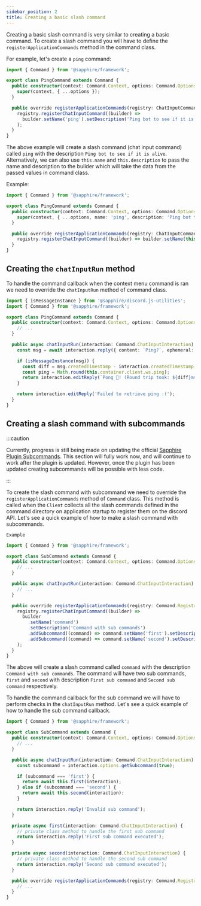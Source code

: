 ```yaml
---
sidebar_position: 2
title: Creating a basic slash command
---
```


Creating a basic slash command is very similar to creating a basic command. To create a slash command you will have to
define the `registerApplicationCommands` method in the command class.

For example, let's create a `ping` command:

```typescript ts2esm2cjs|{4-13}|{4-13}
import { Command } from '@sapphire/framework';

export class PingCommand extends Command {
  public constructor(context: Command.Context, options: Command.Options) {
    super(context, { ...options });
  }

  public override registerApplicationCommands(registry: ChatInputCommand.Registry) {
    registry.registerChatInputCommand((builder) =>
      builder.setName('ping').setDescription('Ping bot to see if it is alive')
    );
  }
}
```

The above example will create a slash command (chat input command) called `ping` with the description
`Ping bot to see if it is alive`. Alternatively, we can also use `this.name` and `this.description` to pass the name and
description to the builder which will take the data from the passed values in command class.

Example:

```typescript ts2esm2cjs|{4-13}|{4-13}
import { Command } from '@sapphire/framework';

export class PingCommand extends Command {
  public constructor(context: Command.Context, options: Command.Options) {
    super(context, { ...options, name: 'ping', description: 'Ping bot to see if it is alive' });
  }

  public override registerApplicationCommands(registry: ChatInputCommand.Registry) {
    registry.registerChatInputCommand((builder) => builder.setName(this.name).setDescription(this.description));
  }
}
```

## Creating the `chatInputRun` method

To handle the command callback when the context menu command is ran we need to override the `chatInputRun` method of
command class.

```typescript ts2esm2cjs|{9-19}|{9-19}
import { isMessageInstance } from '@sapphire/discord.js-utilities';
import { Command } from '@sapphire/framework';

export class PingCommand extends Command {
  public constructor(context: Command.Context, options: Command.Options) {
    // ...
  }

  public async chatInputRun(interaction: Command.ChatInputInteraction) {
    const msg = await interaction.reply({ content: `Ping?`, ephemeral: true, fetchReply: true });

    if (isMessageInstance(msg)) {
      const diff = msg.createdTimestamp - interaction.createdTimestamp;
      const ping = Math.round(this.container.client.ws.ping);
      return interaction.editReply(`Pong 🏓! (Round trip took: ${diff}ms. Heartbeat: ${ping}ms.)`);
    }

    return interaction.editReply('Failed to retrieve ping :(');
  }
}
```

## Creating a slash command with subcommands

:::caution

Currently, progress is still being made on updating the official [Sapphire Plugin Subcommands][saph-plug-subcom]. This
section will fully work now, and will continue to work after the plugin is updated. However, once the plugin has been
updated creating subcommands will be possible with less code.

:::

To create the slash command with subcommand we need to override the `registerApplicationCommands` method of `Command`
class. This method is called when the `Client` collects all the slash commands defined in the command directory on
application startup to register them on the discord API. Let's see a quick example of how to make a slash command with
subcommands.

`Example`

```typescript ts2esm2cjs|{12-21}|{12-28}
import { Command } from '@sapphire/framework';

export class SubCommand extends Command {
  public constructor(context: Command.Context, options: Command.Options) {
    // ...
  }

  public async chatInputRun(interaction: Command.ChatInputInteraction) {
    // ...
  }

  public override registerApplicationCommands(registry: Command.Registry) {
    registry.registerChatInputCommand((builder) =>
      builder
        .setName('command')
        .setDescription('Command with sub commands')
        .addSubcommand((command) => command.setName('first').setDescription('First sub command'))
        .addSubcommand((command) => command.setName('second').setDescription('Second sub command'))
    );
  }
}
```

The above will create a slash command called `command` with the description `Command with sub commands`. The command
will have two sub commands, `first` and `second` with description `First sub command` and `Second sub command`
respectively.

To handle the command callback for the sub command we will have to perform checks in the `chatInputRun` method. Let's
see a quick example of how to handle the sub command callback.

```typescript ts2esm2cjs|{8-18,20-23,25-28}|{8-18,20-23,25-28}
import { Command } from '@sapphire/framework';

export class SubCommand extends Command {
  public constructor(context: Command.Context, options: Command.Options) {
    // ...
  }

  public async chatInputRun(interaction: Command.ChatInputInteraction) {
    const subcommand = interaction.options.getSubcommand(true);

    if (subcommand === 'first') {
      return await this.first(interaction);
    } else if (subcommand === 'second') {
      return await this.second(interaction);
    }

    return interaction.reply('Invalid sub command');
  }

  private async first(interaction: Command.ChatInputInteraction) {
    // private class method to handle the first sub command
    return interaction.reply('First sub command executed');
  }

  private async second(interaction: Command.ChatInputInteraction) {
    // private class method to handle the second sub command
    return interaction.reply('Second sub command executed');
  }

  public override registerApplicationCommands(registry: Command.Registry) {
    // ...
  }
}
```

[saph-plug-subcom]: ../plugins/Subcommands/getting-started
